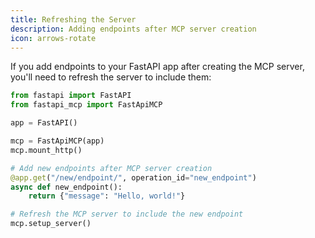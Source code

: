 ```yaml
---
title: Refreshing the Server
description: Adding endpoints after MCP server creation
icon: arrows-rotate
---
```


If you add endpoints to your FastAPI app after creating the MCP server, you'll need to refresh the server to include them:

```python {9-12, 15}
from fastapi import FastAPI
from fastapi_mcp import FastApiMCP

app = FastAPI()

mcp = FastApiMCP(app)
mcp.mount_http()

# Add new endpoints after MCP server creation
@app.get("/new/endpoint/", operation_id="new_endpoint")
async def new_endpoint():
    return {"message": "Hello, world!"}

# Refresh the MCP server to include the new endpoint
mcp.setup_server()
```